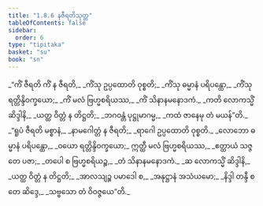 ```yaml
---
title: "1.8.6 နဇီရတိသုတ္တ"
tableOfContents: false
sidebar:
  order: 6
type: "tipitaka"
basket: "su"
book: "sn"
---
```



<DynamicBreadcrumb />

<Division number="76" book="sn" e="ch" v="18" p="291">

<Paragraph number="346" type="verses" book="sn">
_“ကိံ ဇီရတိ ကိံ န ဇီရတိ,_  
_ကိံသု ဥပ္ပထောတိ ဝုစ္စတိ;_  
_ကိံသု ဓမ္မာနံ ပရိပန္ထော,_  
_ကိံသု ရတ္တိန္ဒိဝက္ခယော;_  
_ကိံ မလံ ဗြဟ္မစရိယဿ,_  
_ကိံ သိနာနမနောဒကံ._  

</Paragraph>

<Paragraph number="347" type="verses" book="sn">
_ကတိ လောကသ္မိံ ဆိဒ္ဒါနိ,_  
_ယတ္ထ ဝိတ္တံ န တိဋ္ဌတိ;_  
_ဘဂဝန္တံ ပုဋ္ဌုမာဂမ္မ,_  
_ကထံ ဇာနေမု တံ မယန်”တိ._  

</Paragraph>

<Paragraph number="348" type="verses" book="sn">
_“ရူပံ ဇီရတိ မစ္စာနံ,_  
_နာမဂေါတ္တံ န ဇီရတိ;_  
_ရာဂေါ ဥပ္ပထောတိ ဝုစ္စတိ._  

</Paragraph>

<Paragraph number="349" type="verses" book="sn">
_လောဘော ဓမ္မာနံ ပရိပန္ထော,_  
_ဝယော ရတ္တိန္ဒိဝက္ခယော;_  
ဣတ္ထီ မလံ ဗြဟ္မစရိယဿ,_  
_ဧတ္ထာယံ သဇ္ဇတေ ပဇာ;_  
_တပေါ စ ဗြဟ္မစရိယဉ္စ,_  
_တံ သိနာနမနောဒကံ._  

</Paragraph>

<Paragraph number="350" type="verses" book="sn">
_ဆ လောကသ္မိံ ဆိဒ္ဒါနိ,_  
_ယတ္ထ ဝိတ္တံ န တိဋ္ဌတိ;_  
_အာလသျဉ္စ ပမာဒေါ စ,_  
_အနုဋ္ဌာနံ အသံယမော;_  
_နိဒ္ဒါ တန္ဒီ စ တေ ဆိဒ္ဒေ,_  
_သဗ္ဗသော တံ ဝိဝဇ္ဇယေ”တိ._
</Paragraph>
</Division>
